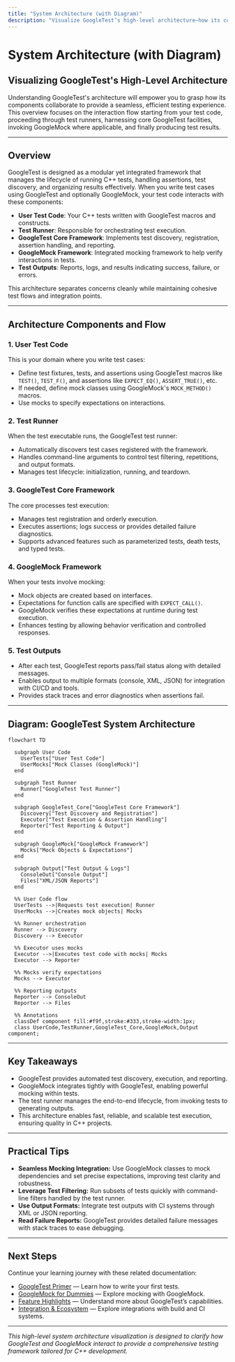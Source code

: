 ```yaml
---
title: "System Architecture (with Diagram)"
description: "Visualize GoogleTest’s high-level architecture—how its components interact, the flow from user test code to test runners and outputs, and boundaries between GoogleTest and GoogleMock. Includes a Mermaid diagram for clarity."
---
```


# System Architecture (with Diagram)

## Visualizing GoogleTest's High-Level Architecture

Understanding GoogleTest's architecture will empower you to grasp how its components collaborate to provide a seamless, efficient testing experience. This overview focuses on the interaction flow starting from your test code, proceeding through test runners, harnessing core GoogleTest facilities, invoking GoogleMock where applicable, and finally producing test results.

---

## Overview

GoogleTest is designed as a modular yet integrated framework that manages the lifecycle of running C++ tests, handling assertions, test discovery, and organizing results effectively. When you write test cases using GoogleTest and optionally GoogleMock, your test code interacts with these components:

- **User Test Code**: Your C++ tests written with GoogleTest macros and constructs.
- **Test Runner**: Responsible for orchestrating test execution.
- **GoogleTest Core Framework**: Implements test discovery, registration, assertion handling, and reporting.
- **GoogleMock Framework**: Integrated mocking framework to help verify interactions in tests.
- **Test Outputs**: Reports, logs, and results indicating success, failure, or errors.

This architecture separates concerns cleanly while maintaining cohesive test flows and integration points.

---

## Architecture Components and Flow

### 1. User Test Code

This is your domain where you write test cases:

- Define test fixtures, tests, and assertions using GoogleTest macros like `TEST()`, `TEST_F()`, and assertions like `EXPECT_EQ()`, `ASSERT_TRUE()`, etc.
- If needed, define mock classes using GoogleMock's `MOCK_METHOD()` macros.
- Use mocks to specify expectations on interactions.

### 2. Test Runner

When the test executable runs, the GoogleTest test runner:

- Automatically discovers test cases registered with the framework.
- Handles command-line arguments to control test filtering, repetitions, and output formats.
- Manages test lifecycle: initialization, running, and teardown.

### 3. GoogleTest Core Framework

The core processes test execution:

- Manages test registration and orderly execution.
- Executes assertions; logs success or provides detailed failure diagnostics.
- Supports advanced features such as parameterized tests, death tests, and typed tests.

### 4. GoogleMock Framework

When your tests involve mocking:

- Mock objects are created based on interfaces.
- Expectations for function calls are specified with `EXPECT_CALL()`.
- GoogleMock verifies these expectations at runtime during test execution.
- Enhances testing by allowing behavior verification and controlled responses.

### 5. Test Outputs

- After each test, GoogleTest reports pass/fail status along with detailed messages.
- Enables output to multiple formats (console, XML, JSON) for integration with CI/CD and tools.
- Provides stack traces and error diagnostics when assertions fail.

---

## Diagram: GoogleTest System Architecture

```mermaid
flowchart TD

  subgraph User Code
    UserTests["User Test Code"]
    UserMocks["Mock Classes (GoogleMock)"]
  end

  subgraph Test Runner
    Runner["GoogleTest Test Runner"]
  end

  subgraph GoogleTest_Core["GoogleTest Core Framework"]
    Discovery["Test Discovery and Registration"]
    Executor["Test Execution & Assertion Handling"]
    Reporter["Test Reporting & Output"]
  end

  subgraph GoogleMock["GoogleMock Framework"]
    Mocks["Mock Objects & Expectations"]
  end

  subgraph Output["Test Output & Logs"]
    ConsoleOut["Console Output"]
    Files["XML/JSON Reports"]
  end

  %% User Code flow
  UserTests -->|Requests test execution| Runner
  UserMocks -->|Creates mock objects| Mocks

  %% Runner orchestration
  Runner --> Discovery
  Discovery --> Executor

  %% Executor uses mocks
  Executor -->|Executes test code with mocks| Mocks
  Executor --> Reporter

  %% Mocks verify expectations
  Mocks --> Executor

  %% Reporting outputs
  Reporter --> ConsoleOut
  Reporter --> Files

  %% Annotations
  classDef component fill:#f9f,stroke:#333,stroke-width:1px;
  class UserCode,TestRunner,GoogleTest_Core,GoogleMock,Output component;
```

---

## Key Takeaways

- GoogleTest provides automated test discovery, execution, and reporting.
- GoogleMock integrates tightly with GoogleTest, enabling powerful mocking within tests.
- The test runner manages the end-to-end lifecycle, from invoking tests to generating outputs.
- This architecture enables fast, reliable, and scalable test execution, ensuring quality in C++ projects.

---

## Practical Tips

- **Seamless Mocking Integration:** Use GoogleMock classes to mock dependencies and set precise expectations, improving test clarity and robustness.
- **Leverage Test Filtering:** Run subsets of tests quickly with command-line filters handled by the test runner.
- **Use Output Formats:** Integrate test outputs with CI systems through XML or JSON reporting.
- **Read Failure Reports:** GoogleTest provides detailed failure messages with stack traces to ease debugging.

---

## Next Steps

Continue your learning journey with these related documentation:

- [GoogleTest Primer](primer.md) — Learn how to write your first tests.
- [GoogleMock for Dummies](gmock_for_dummies.md) — Explore mocking with GoogleMock.
- [Feature Highlights](quick-feature-overview.md) — Understand more about GoogleTest’s capabilities.
- [Integration & Ecosystem](integration-and-ecosystem.md) — Explore integrations with build and CI systems.



---

*This high-level system architecture visualization is designed to clarify how GoogleTest and GoogleMock interact to provide a comprehensive testing framework tailored for C++ development.*
